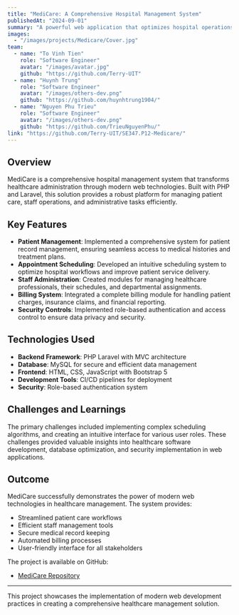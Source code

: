 ```yaml
---
title: "MediCare: A Comprehensive Hospital Management System"
publishedAt: "2024-09-01"
summary: "A powerful web application that optimizes hospital operations by streamlining patient care, staff management, and administrative workflows using Laravel and MySQL."
images:
  - "/images/projects/Medicare/Cover.jpg"
team:
  - name: "To Vinh Tien"
    role: "Software Engineer"
    avatar: "/images/avatar.jpg"
    github: "https://github.com/Terry-UIT"
  - name: "Huynh Trung"
    role: "Software Engineer"
    avatar: "/images/others-dev.png"
    github: "https://github.com/huynhtrung1904/"
  - name: "Nguyen Phu Trieu"
    role: "Software Engineer"
    avatar: "/images/others-dev.png"
    github: "https://github.com/TrieuNguyenPhu/"
link: "https://github.com/Terry-UIT/SE347.P12-Medicare/"
---
```


## Overview

MediCare is a comprehensive hospital management system that transforms healthcare administration through modern web technologies. Built with PHP and Laravel, this solution provides a robust platform for managing patient care, staff operations, and administrative tasks efficiently.

## Key Features

- **Patient Management**: Implemented a comprehensive system for patient record management, ensuring seamless access to medical histories and treatment plans.
- **Appointment Scheduling**: Developed an intuitive scheduling system to optimize hospital workflows and improve patient service delivery.
- **Staff Administration**: Created modules for managing healthcare professionals, their schedules, and departmental assignments.
- **Billing System**: Integrated a complete billing module for handling patient charges, insurance claims, and financial reporting.
- **Security Controls**: Implemented role-based authentication and access control to ensure data privacy and security.

## Technologies Used

- **Backend Framework**: PHP Laravel with MVC architecture
- **Database**: MySQL for secure and efficient data management
- **Frontend**: HTML, CSS, JavaScript with Bootstrap 5
- **Development Tools**: CI/CD pipelines for deployment
- **Security**: Role-based authentication system

## Challenges and Learnings

The primary challenges included implementing complex scheduling algorithms, and creating an intuitive interface for various user roles. These challenges provided valuable insights into healthcare software development, database optimization, and security implementation in web applications.

## Outcome

MediCare successfully demonstrates the power of modern web technologies in healthcare management. The system provides:

- Streamlined patient care workflows
- Efficient staff management tools
- Secure medical record keeping
- Automated billing processes
- User-friendly interface for all stakeholders

The project is available on GitHub:
- [MediCare Repository](https://github.com/Terry-UIT/SE347.P12-Medicare/)

---

This project showcases the implementation of modern web development practices in creating a comprehensive healthcare management solution.